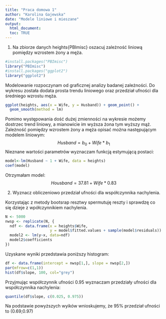 ```yaml
---
title: "Praca domowa 1"
author: "Karolina Gajewska"
date: "Modele liniowe i mieszane"
output: 
  html_document:
  toc: TRUE
---
```


1. Na zbiorze danych heights{PBImisc} oszacuj zależność liniową pomiędzy wzrostem żony a męża.

```r
#install.packages("PBImisc")
library("PBImisc")
#install.packages("ggplot2")
library("ggplot2")
```

Modelowanie rozpoczynam od graficznej analizy badanej zależności. Do wykresu została dodata prosta trendu liniowego oraz przedział ufności dla średniego wzrostu męża.

```r
ggplot(heights, aes(x = Wife, y = Husband)) + geom_point() + 
  geom_smooth(method = lm)
```

Pomimo występowania dość dużej zmienności na wykresie możemy dostrzec trend liniowy, a mianowicie im wyższa żona tym wyższy mąż. Zależność pomiędzy wzrostem żony a męża opisać można następującym modelem liniowym: 
$$ Husband = b_0 + Wife * b_1$$
Nieznane wartości parametrów wyznaczam funkcją estymującą postaci:

```r
model<-lm(Husband ~ 1 + Wife, data = heights)
coef(model)
```

Otrzymałam model:
$$Housband = 37.81 + Wife*0.83$$

2. Wyznacz obliczeniowo przedział ufności dla współczynnika nachylenia.

Korzystając z metody bootsrap resztwy spermutuję reszty i sprawdzę co się dzieje z wpółczynnikiem nachylenia.

```r
N <- 5000
nwsp <- replicate(N, {
  ndf <- data.frame(x = heights$Wife,
                    y = model$fitted.values + sample(model$residuals))
  model2 <- lm(y~x, data=ndf)
  model2$coefficients
})
```

Uzyskane wyniki przedstawia poniższy histogram:

```r
df <- data.frame(intercept = nwsp[1,], slope = nwsp[2,])
par(mfrow=c(1,1))
hist(df$slope, 100, col="grey")
```

Przyjmując współczynnik ufności 0.95 wyznaczam przedziały ufności dla  współczynnika nachylenia:

```r
quantile(df$slope, c(0.025, 0.975))
```

Na podstawie powyższych wyików wnioskujemy, że 95% przedział ufności to (0.69;0.97)
